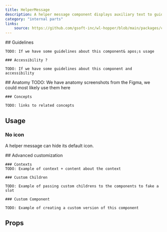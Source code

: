 ```yaml
---
title: HelperMessage
description: A helper message component displays auxiliary text to guide users in the interface.
category: "internal parts"
links:
    source: https://github.com/gsoft-inc/wl-hopper/blob/main/packages/components/src/HelperMessage/src/HelperMessage.tsx
---
```


<Example src="HelperMessage/docs/preview" isOpen />

<FeatureFlag flag="next">
    ## Guidelines

    TODO: If we have some guidelines about this component& apos;s usage

    ### Accessibility ?

    TODO: If we have some guidelines about this component and accessibility
</FeatureFlag>

<FeatureFlag flag="rc">
    ## Anatomy
    TODO: We have anatomy screenshots from the Figma, we could most likely use them here

    ### Concepts

    TODO: links to related concepts
</FeatureFlag>

## Usage

### No icon

A helper message can hide its default icon.

<Example src="HelperMessage/docs/noicon" />

<FeatureFlag flag="next">
    ## Advanced customization

    ### Contexts
    TODO: Example of context + content about the context

    ### Custom Children

    TODO: Example of passing custom childrens to the components to fake a slot

    ### Custom Component

    TODO: Example of creating a custom version of this component
</FeatureFlag>

## Props

<PropTable component="HelperMessage" />
